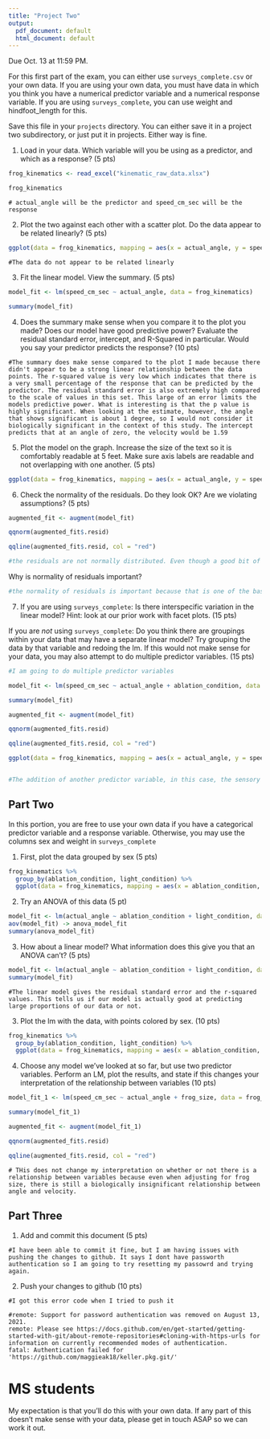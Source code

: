 ```yaml
---
title: "Project Two"
output:
  pdf_document: default
  html_document: default
---
```


Due Oct. 13 at 11:59 PM. 

For this first part of the exam, you can either use `surveys_complete.csv` or your own data. If you are using your own data, you must have data in which you think you have a numerical predictor variable and a numerical response variable. If you are using `surveys_complete`, you can use weight and hindfoot_length for this.

Save this file in your `projects` directory. You can either save it in a project two subdirectory, or just put it in projects. Either way is fine.


1) Load in your data. Which variable will you be using as a predictor, and which as a response? (5 pts)

```r
frog_kinematics <- read_excel("kinematic_raw_data.xlsx")

frog_kinematics
```

```
# actual_angle will be the predictor and speed_cm_sec will be the response
```

2) Plot the two against each other with a scatter plot. Do the data appear to be related linearly? (5 pts)


```r
ggplot(data = frog_kinematics, mapping = aes(x = actual_angle, y = speed_cm_sec)) +geom_point()
```

```
#The data do not appear to be related linearly
```


3) Fit the linear model. View the summary. (5 pts)


```r
model_fit <- lm(speed_cm_sec ~ actual_angle, data = frog_kinematics)

summary(model_fit)
```

4) Does the summary make sense when you compare it to the plot you made? Does our model have good predictive power? Evaluate the residual standard error, intercept, and R-Squared in particular. Would you say your predictor predicts the response?  (10 pts)


```
#The summary does make sense compared to the plot I made because there didn't appear to be a strong linear relationship between the data points. The r-squared value is very low which indicates that there is a very small percentage of the response that can be predicted by the predictor. The residual standard error is also extremely high compared to the scale of values in this set. This large of an error limits the models predictive power. What is interesting is that the p value is highly significant. When looking at the estimate, however, the angle that shows significant is about 1 degree, so I would not consider it biologically significant in the context of this study. The intercept predicts that at an angle of zero, the velocity would be 1.59
```


5) Plot the model on the graph. Increase the size of the text so it is comfortably readable at 5 feet. Make sure axis labels are readable and not overlapping with one another. (5 pts)

```r

ggplot(data = frog_kinematics, mapping = aes(x = actual_angle, y = speed_cm_sec)) +geom_point() +geom_smooth(method = "lm") +theme(text = element_text(size = 45))


```


6) Check the normality of the residuals. Do they look OK? Are we violating assumptions? (5 pts)

```r

augmented_fit <- augment(model_fit) 

qqnorm(augmented_fit$.resid)

qqline(augmented_fit$.resid, col = "red")

#the residuals are not normally distributed. Even though a good bit of them are on the line in the middle, on the two extremes, they all lie above the line. This means that we are violating assumptions that the data are linearly related, and that the data has equal variance across groups.

```

Why is normality of residuals important? 

```r

#the normality of residuals is important because that is one of the basic assumptions of linear modeling. The data itself does not have to be normally distributed, but the residuals do. Otherwise, you are trying to predict outcomes with a model that does not accurately describe the trends of your data set.

```

7) If you are using `surveys_complete`: Is there interspecific variation in the linear model? Hint: look at our prior work with facet plots. (15 pts) 

If you are *not* using  `surveys_complete`: Do you think there are groupings within your data that may have a separate linear model? Try grouping the data by that variable and redoing the lm. If this would not make sense for your data, you may also attempt to do multiple predictor variables. (15 pts)

```r
#I am going to do multiple predictor variables

model_fit <- lm(speed_cm_sec ~ actual_angle + ablation_condition, data = frog_kinematics)

summary(model_fit)

augmented_fit <- augment(model_fit) 

qqnorm(augmented_fit$.resid)

qqline(augmented_fit$.resid, col = "red")

ggplot(data = frog_kinematics, mapping = aes(x = actual_angle, y = speed_cm_sec, color = ablation_condition)) +geom_point() +scale_color_manual(values = c("red", "blue")) +geom_smooth(method = "lm")


#The addition of another predictor variable, in this case, the sensory input to the lateral line system, did not yield a response from the model that indicates it is a linear relationship, if a relationship exists at all.
```

## Part Two

In this portion, you are free to use your own data if you have a categorical predictor variable and a response variable. Otherwise, you may use the columns sex and weight in `surveys_complete`

1) First, plot the data grouped by sex (5 pts)

```r

frog_kinematics %>% 
  group_by(ablation_condition, light_condition) %>% 
  ggplot(data = frog_kinematics, mapping = aes(x = ablation_condition, y = actual_angle, color = light_condition)) +geom_point() +geom_path(aes(group = light_condition)) + scale_color_manual(values = c(Dark ="grey5", Light = "grey"))
```

2) Try an ANOVA of this data (5 pt)

```r

model_fit <- lm(actual_angle ~ ablation_condition + light_condition, data = frog_kinematics)
aov(model_fit) -> anova_model_fit
summary(anova_model_fit)

```

3) How about a linear model? What information does this give you that an ANOVA can't? (5 pts)


```r

model_fit <- lm(actual_angle ~ ablation_condition + light_condition, data = frog_kinematics)
summary(model_fit)
```

```
#The linear model gives the residual standard error and the r-squared values. This tells us if our model is actually good at predicting large proportions of our data or not.
```

3) Plot the lm with the data, with points colored by sex. (10 pts)


```r
frog_kinematics %>% 
  group_by(ablation_condition, light_condition) %>% 
  ggplot(data = frog_kinematics, mapping = aes(x = ablation_condition, y = actual_angle, color = light_condition)) +geom_point() +geom_path(aes(group = light_condition)) + scale_color_manual(values = c(Dark ="grey5", Light = "grey")) +geom_smooth(method = "lm")
```

4) Choose any model we've looked at so far, but use two predictor variables. Perform an LM, plot the results, and state if this changes your interpretation of the relationship between variables (10 pts)

```r

model_fit_1 <- lm(speed_cm_sec ~ actual_angle + frog_size, data = frog_kinematics)

summary(model_fit_1)

```

```r
augmented_fit <- augment(model_fit_1) 

qqnorm(augmented_fit$.resid)

qqline(augmented_fit$.resid, col = "red")
```

```
# THis does not change my interpretation on whether or not there is a relationship between variables because even when adjusting for frog size, there is still a biologically insignificant relationship between angle and velocity.
```

## Part Three


1) Add and commit this document (5 pts)

```
#I have been able to commit it fine, but I am having issues with pushing the changes to github. It says I dont have passworth authentication so I am going to try resetting my passowrd and trying again.
```

2) Push your changes to github (10 pts)

```
#I got this error code when I tried to push it

#remote: Support for password authentication was removed on August 13, 2021.
remote: Please see https://docs.github.com/en/get-started/getting-started-with-git/about-remote-repositories#cloning-with-https-urls for information on currently recommended modes of authentication.
fatal: Authentication failed for 'https://github.com/maggieak18/keller.pkg.git/'
```



# MS students

My expectation is that you'll do this with your own data. If any part of this doesn't make sense with your data, please get in touch ASAP so we can work it out.
